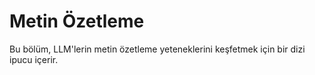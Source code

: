 # Metin Özetleme


Bu bölüm, LLM'lerin metin özetleme yeteneklerini keşfetmek için bir dizi ipucu içerir.

<ContentFileNames section="prompts/text-summarization" lang="tr"/>